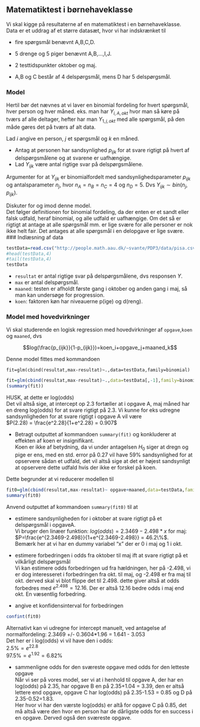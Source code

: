 ## Matematiktest i børnehaveklasse

Vi skal kigge på resultaterne af en matematiktest i en børnehaveklasse. Data er et uddrag af et større datasæt, hvor vi har indskrænket til 

- fire spørgsmål benævnt A,B,C,D.
- 5 drenge og 5 piger benævnt A,B,...,I,J.
- 2 testtidspunkter oktober og maj.

- A,B og C består af 4 delspørgsmål, mens D har 5 delspørgsmål.

### Model
Hertil bør det nævnes at vi laver en binomial fordeling for hvert spørgsmål, hver person og hver måned. eks. man har $Y_{i,A,okt}$ hvor man så køre på tværs af alle deltager, hefter har man $Y_{1,j,okt}$ med alle spørgsmål, på den måde gøres det på tværs af alt data.

Lad $i$ angive en person, $j$ et spørgsmål og $k$ en måned.

- Antag at personen har sandsynlighed $p_{ijk}$ for at svare rigtigt på hvert af delspørgsmålene og at svarene er uafhængige.
- Lad $Y_{ijk}$ være antal rigtige svar på delspørgsmålene.

Argumenter for at $Y_{ijk}$ er binomialfordelt med sandsynlighedsparameter $p_{ijk}$ og antalsparameter $n_j$, hvor $n_A=n_B=n_C=4$ og $n_D=5$. Dvs $Y_{ijk}\sim bin(n_j,p_{ijk})$.


Diskuter for og imod denne model. <br>
Det følger definitionen for binomial fordeling, da der enten er et sandt eller falsk udfald, heraf binomial, og alle udfald er uafhængige. Om det så er rigtigt at antage at alle spørgsmål mm. er lige svære for alle personer er nok ikke helt fair. Det antages at alle spørgsmål i en delopgave er lige svære.
### Indlæsning af data

```r
testData=read.csv("http://people.math.aau.dk/~svante/PDP3/data/pisa.csv")[,-1]
#head(testData,4)
#tail(testData,4)
testData
```

- `resultat` er antal rigtige svar på delspørgsmålene, dvs responsen $Y$.
- `max` er antal delspørgsmål.
- `maaned`: testen er afholdt første gang i oktober og anden gang i maj, så man kan undersøge for progression.
- `koen`: faktoren køn har niveauerne p(ige) og d(reng).

### Model med hovedvirkninger

Vi skal studerende en logisk regression med hovedvirkninger af `opgave`,`koen` og `maaned`, dvs

$$log(\frac{p_{ijk}}{1-p_{ijk}})=koen_i+opgave_j+maaned_k$$

Denne model fittes med kommandoen

`fit=glm(cbind(resultat,max-resultat)~.,data=testData,family=binomial)`
```r
fit=glm(cbind(resultat,max-resultat)~.,data=testData[,-1],family=binomial)
(summary(fit))

```
HUSK, at dette er log(odds) <br>
Det vil altså sige, at intercept op 2.3 fortæller at i opgave A, maj måned har en dreng log(odds) for at svare rigtigt på 2.3. Vi kunne for eks udregne sandsynligheden for at svare rigtigt i opgave A vil være <br>
$P(2.28) = \frac{e^2.28}{1+e^2.28} = 0.907$ <br>

- Betragt outputtet af kommandoen `summary(fit)` og konkluderer at effekten af koen er insignifikant. <br>
Koen er ikke af betydning, da vi under antagelsen $H_0$ siger at dregn og pige er ens, med en std. error på 0.27 vil have 59% sandsynlighed for at opservere sådan et udfald, det vil altså sige at det er højest sandsynligt at opservere dette udfald hvis der ikke er  forskel på koen.


Dette begrunder at vi reducerer modellen til
```r
fit0=glm(cbind(resultat,max-resultat)~ opgave+maaned,data=testData,family=binomial)
summary(fit0)
```

Anvend outputtet af kommandoen `summary(fit0)` til at

- estimere sandsynligheden for i oktober at svare rigtigt på et delspørgsmål i opgaveA. <br>
Vi bruger den linæer funktion: $log(odds) = 2.3469-2.498*x$ for maj: $P=\frac{e^{2.3469-2.498}}{1+e^{2.3469-2.498}} = 46.2\%$. <br>
Bemærk her at vi har en dummy variabel "x" der er 0 i maj og 1 i okt. <br>

- estimere forbedringen i odds fra oktober til maj ift at svare rigtigt på et vilkårligt delspørgsmål <br>
Vi kan estimere odds forbedringen ud fra hældningen, her på -2.498, vi er dog interesseret i forbedringen fra okt. til maj, og -2.498 er fra maj til okt. derved skal vi blot flippe det til 2.498. dette giver altså at odds forbedres med $e^{2.498} = 12.16$. Der er altså 12.16 bedre odds i maj end okt. En væsentlig forbedring.

- angive et konfidensinterval for forbedringen
```r
confint(fit0)
```
Alternativt kan vi udregne for intercept manuelt, ved antagelse af normalfordeling:
2.3469 +/- 0.3604*1.96 = 1.641 - 3.053 <br>
Det her er i log(odds) vi vil have den i odds: <br>
$2.5\% = e^{22.8}$ <br>
$97.5\% = e^{1.92}= 6.82\%$ <br>

- sammenligne odds for den sværeste opgave med odds for den letteste opgave <br>
Når vi ser på vores model, ser vi at i henhold til opgave A, der har en log(odds) på 2.35, har opgave B en på 2.35+1.04 = 3.39, den er altså 
lettere end opgave, opgave C har log(odds) på 2.35-1.53 = 0.85 og D på 2.35-0.52=1.83. <br>
Her hvor vi har den værste log(odds) er altå for opgave C på 0.85, det må altså være den hvor en person har de dårligste odds for en success i en opgave. Derved også den sværeste opgave.
